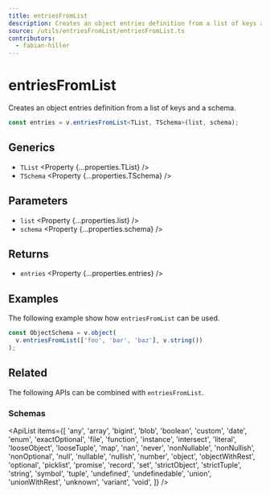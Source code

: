 ```yaml
---
title: entriesFromList
description: Creates an object entries definition from a list of keys and a schema.
source: /utils/entriesFromList/entriesFromList.ts
contributors:
  - fabian-hiller
---
```



# entriesFromList

Creates an object entries definition from a list of keys and a schema.

```ts
const entries = v.entriesFromList<TList, TSchema>(list, schema);
```

## Generics

- `TList` <Property {...properties.TList} />
- `TSchema` <Property {...properties.TSchema} />

## Parameters

- `list` <Property {...properties.list} />
- `schema` <Property {...properties.schema} />

## Returns

- `entries` <Property {...properties.entries} />

## Examples

The following example show how `entriesFromList` can be used.

```ts
const ObjectSchema = v.object(
  v.entriesFromList(['foo', 'bar', 'baz'], v.string())
);
```

## Related

The following APIs can be combined with `entriesFromList`.

### Schemas

<ApiList
  items={[
    'any',
    'array',
    'bigint',
    'blob',
    'boolean',
    'custom',
    'date',
    'enum',
    'exactOptional',
    'file',
    'function',
    'instance',
    'intersect',
    'literal',
    'looseObject',
    'looseTuple',
    'map',
    'nan',
    'never',
    'nonNullable',
    'nonNullish',
    'nonOptional',
    'null',
    'nullable',
    'nullish',
    'number',
    'object',
    'objectWithRest',
    'optional',
    'picklist',
    'promise',
    'record',
    'set',
    'strictObject',
    'strictTuple',
    'string',
    'symbol',
    'tuple',
    'undefined',
    'undefinedable',
    'union',
    'unionWithRest',
    'unknown',
    'variant',
    'void',
  ]}
/>
